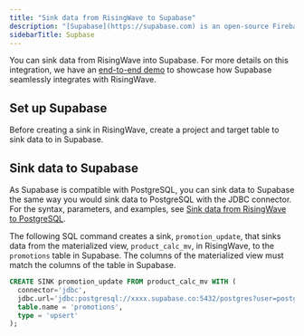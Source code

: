 ```yaml
---
title: "Sink data from RisingWave to Supabase"
description: "[Supabase](https://supabase.com) is an open-source Firebase alternative. It uses PostgreSQL as the underlying storage system and therefore can be integrated with RisingWave seamlessly."
sidebarTitle: Supbase
---
```


You can sink data from RisingWave into Supabase. For more details on this integration, we have an [end-to-end demo](https://www.risingwave.com/blog/unleash-the-true-power-of-supabase-realtime-with-risingwave/) to showcase how Supabase seamlessly integrates with RisingWave.

## Set up Supabase

Before creating a sink in RisingWave, create a project and target table to sink data to in Supabase.

## Sink data to Supabase

As Supabase is compatible with PostgreSQL, you can sink data to Supabase the same way you would sink data to PostgreSQL with the JDBC connector. For the syntax, parameters, and examples, see [Sink data from RisingWave to PostgreSQL](/integrations/destinations/postgresql).

The following SQL command creates a sink, `promotion_update`, that sinks data from the materialized view, `product_calc_mv`, in RisingWave, to the `promotions` table in Supabase. The columns of the materialized view must match the columns of the table in Supabase.

```sql
CREATE SINK promotion_update FROM product_calc_mv WITH (
  connector='jdbc',
  jdbc.url='jdbc:postgresql://xxxx.supabase.co:5432/postgres?user=postgres&password=xxx',
  table.name = 'promotions',
  type = 'upsert'
);
```

